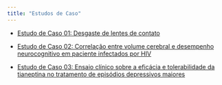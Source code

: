 ```yaml
---
title: "Estudos de Caso"
---
```


-   [Estudo de Caso 01: Desgaste de lentes de contato](estudos_de_casos/estudo01.html "Estudo de caso 01"){aria-label="Estudo de caso 01"}

-   [Estudo de Caso 02: Correlação entre volume cerebral e desempenho neurocognitivo em paciente infectados por HIV](estudos_de_casos/estudo02.html "Estudo de caso 02"){aria-label="Estudo de caso 02"}

-   [Estudo de Caso 03: Ensaio clínico sobre a eficácia e tolerabilidade da tianeptina no tratamento de episódios depressivos maiores](estudos_de_casos/estudo03.html "Estudo de caso 03"){aria-label="Estudo de caso 03"}